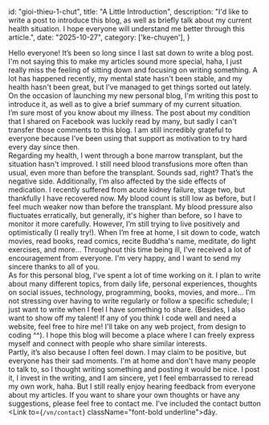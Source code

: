   id: "gioi-thieu-1-chut",
  title: "A Little Introduction",
  description: "I'd like to write a post to introduce this blog, as well as briefly talk about my current health situation. I hope everyone will understand me better through this article.",
  date: "2025-10-27",
  category: ['ke-chuyen'],
}

Hello everyone! It’s been so long since I last sat down to write a blog post. I'm not saying this to make my articles sound more special, haha, I just really miss the feeling of sitting down and focusing on writing something. A lot has happened recently, my mental state hasn't been stable, and my health hasn't been great, but I've managed to get things sorted out lately. On the occasion of launching my new personal blog, I'm writing this post to introduce it, as well as to give a brief summary of my current situation.
<br/>
I’m sure most of you know about my illness. The post about my condition that I shared on Facebook was luckily read by many, but sadly I can't transfer those comments to this blog. I am still incredibly grateful to everyone because I’ve been using that support as motivation to try hard every day since then.
<br/>
Regarding my health, I went through a bone marrow transplant, but the situation hasn't improved. I still need blood transfusions more often than usual, even more than before the transplant. Sounds sad, right? That’s the negative side. Additionally, I’m also affected by the side effects of medication. I recently suffered from acute kidney failure, stage two, but thankfully I have recovered now. My blood count is still low as before, but I feel much weaker now than before the transplant. My blood pressure also fluctuates erratically, but generally, it's higher than before, so I have to monitor it more carefully. However, I’m still trying to live positively and optimistically (I really try!). When I’m free at home, I sit down to code, watch movies, read books, read comics, recite Buddha's name, meditate, do light exercises, and more... Throughout this time being ill, I’ve received a lot of encouragement from everyone. I'm very happy, and I want to send my sincere thanks to all of you.
<br/>
As for this personal blog, I've spent a lot of time working on it. I plan to write about many different topics, from daily life, personal experiences, thoughts on social issues, technology, programming, books, movies, and more... I’m not stressing over having to write regularly or follow a specific schedule; I just want to write when I feel I have something to share. (Besides, I also want to show off my talent! If any of you think I code well and need a website, feel free to hire me! I'll take on any web project, from design to coding ^^). I hope this blog will become a place where I can freely express myself and connect with people who share similar interests.
<br/>
Partly, it’s also because I often feel down. I may claim to be positive, but everyone has their sad moments. I'm at home and don't have many people to talk to, so I thought writing something and posting it would be nice. I post it, I invest in the writing, and I am sincere, yet I feel embarrassed to reread my own work, haha. But I still really enjoy hearing feedback from everyone about my articles. If you want to share your own thoughts or have any suggestions, please feel free to contact me. I’ve included the contact button <Link to={`/vn/contact`} className="font-bold underline">đây</Link>.